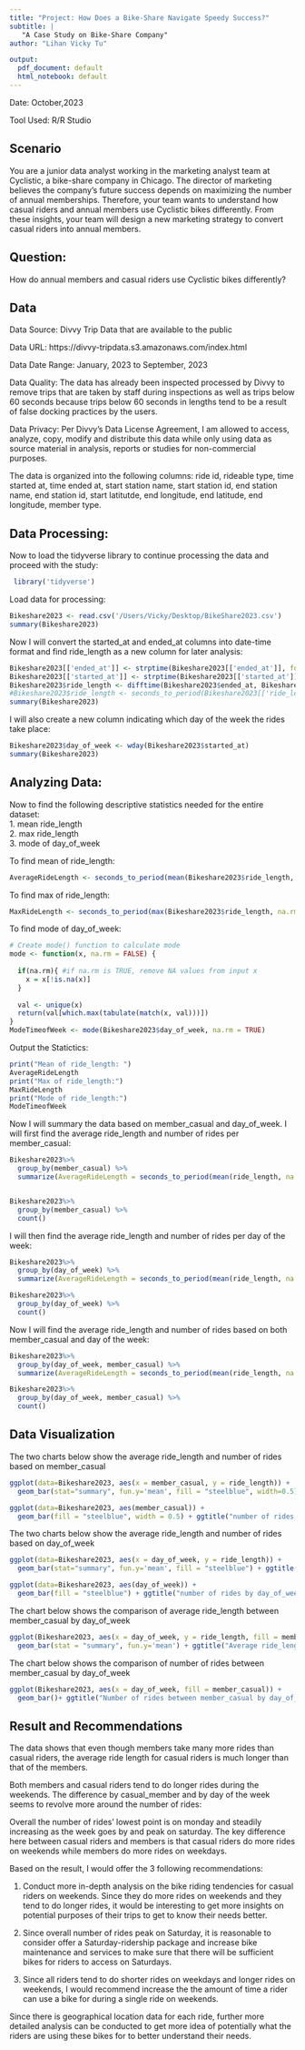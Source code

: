 ```yaml
---
title: "Project: How Does a Bike-Share Navigate Speedy Success?"
subtitle: |
   "A Case Study on Bike-Share Company"
author: "Lihan Vicky Tu"

output:
  pdf_document: default
  html_notebook: default
---
```


Date: October,2023 

Tool Used: R/R Studio


## Scenario
You are a junior data analyst working in the marketing analyst team at Cyclistic, a bike-share company in Chicago. The director of marketing believes the company’s future success depends on maximizing the number of annual memberships. Therefore, your team wants to understand how casual riders and annual members use Cyclistic bikes differently. From these insights, your team will design a new marketing strategy to convert casual riders into annual members.

## Question:
How do annual members and casual riders use Cyclistic bikes differently?

## Data
Data Source: Divvy Trip Data that are available to the public

Data URL: https://divvy-tripdata.s3.amazonaws.com/index.html

Data Date Range: January, 2023 to September, 2023

Data Quality: The data has already been inspected processed by Divvy to remove trips that are taken by staff during inspections as well as trips below 60 seconds because trips below 60 seconds in lengths tend to be a result of false docking practices by the users. 

Data Privacy: Per Divvy's Data License Agreement, I am allowed to access, analyze, copy, modify and distribute this data while only using data as source material in analysis, reports or studies for non-commercial purposes.

The data is organized into the following columns: ride id, rideable type, time started at, time ended at, start station name, start station id, end station name, end station id, start latitutde, end longitude, end latitude, end longitude, member type.

## Data Processing:
Now to load the tidyverse library to continue processing the data and proceed with the study:
```r
 library('tidyverse')
```


Load data for processing:
```r
Bikeshare2023 <- read.csv('/Users/Vicky/Desktop/BikeShare2023.csv')
summary(Bikeshare2023)
```

Now I will convert the started_at and ended_at columns into date-time format and find ride_length as a new column for later analysis:
```r
Bikeshare2023[['ended_at']] <- strptime(Bikeshare2023[['ended_at']], format = "%Y-%m-%d %H:%M:%S")
Bikeshare2023[['started_at']] <- strptime(Bikeshare2023[['started_at']], format = "%Y-%m-%d %H:%M:%S")
Bikeshare2023$ride_length <- difftime(Bikeshare2023$ended_at, Bikeshare2023$started_at)
#Bikeshare2023$ride_length <- seconds_to_period(Bikeshare2023[['ride_length']])
summary(Bikeshare2023)
```


I will also create a new column indicating which day of the week the rides take place:
```r
Bikeshare2023$day_of_week <- wday(Bikeshare2023$started_at)
summary(Bikeshare2023)
```


## Analyzing Data:
Now to find the following descriptive statistics needed for the entire dataset:  
1. mean ride_length  
2. max ride_length  
3. mode of day_of_week 

To find mean of ride_length:
```r
AverageRideLength <- seconds_to_period(mean(Bikeshare2023$ride_length, na.rm = TRUE))
```

To find max of ride_length:
```r
MaxRideLength <- seconds_to_period(max(Bikeshare2023$ride_length, na.rm = TRUE))
```

To find mode of day_of_week:
```r
# Create mode() function to calculate mode
mode <- function(x, na.rm = FALSE) {
  
  if(na.rm){ #if na.rm is TRUE, remove NA values from input x
    x = x[!is.na(x)]
  }
  
  val <- unique(x)
  return(val[which.max(tabulate(match(x, val)))])
}
ModeTimeofWeek <- mode(Bikeshare2023$day_of_week, na.rm = TRUE)
```

Output the Statictics:
```r
print("Mean of ride_length: ")
AverageRideLength
print("Max of ride_length:")
MaxRideLength
print("Mode of ride_length:")
ModeTimeofWeek
```

Now I will summary the data based on member_casual and day_of_week. I will first find the average ride_length and number of rides per member_casual:
```r
Bikeshare2023%>%
  group_by(member_casual) %>% 
  summarize(AverageRideLength = seconds_to_period(mean(ride_length, na.rm = TRUE)))


Bikeshare2023%>%
  group_by(member_casual) %>% 
  count()
```

I will then find the average ride_length and number of rides per day of the week:
```r
Bikeshare2023%>%
  group_by(day_of_week) %>% 
  summarize(AverageRideLength = seconds_to_period(mean(ride_length, na.rm = TRUE)))

Bikeshare2023%>%
  group_by(day_of_week) %>% 
  count()
```


Now I will find the average ride_length and number of rides based on both member_casual and day of the week:
```r
Bikeshare2023%>%
  group_by(day_of_week, member_casual) %>% 
  summarize(AverageRideLength = seconds_to_period(mean(ride_length, na.rm = TRUE)))

Bikeshare2023%>%
  group_by(day_of_week, member_casual) %>% 
  count()
```

## Data Visualization
The two charts below show the average ride_length and number of rides based on member_casual
```r
ggplot(data=Bikeshare2023, aes(x = member_casual, y = ride_length)) +
  geom_bar(stat="summary", fun.y='mean', fill = "steelblue", width=0.5) + ggtitle("Average ride_length by member_casual")

ggplot(data=Bikeshare2023, aes(member_casual)) +
  geom_bar(fill = "steelblue", width = 0.5) + ggtitle("number of rides by member_casual")
```

The two charts below show the average ride_length and number of rides based on day_of_week
```r
ggplot(data=Bikeshare2023, aes(x = day_of_week, y = ride_length)) +
  geom_bar(stat="summary", fun.y='mean', fill = "steelblue") + ggtitle("Average ride_length by day_of_week")

ggplot(data=Bikeshare2023, aes(day_of_week)) +
  geom_bar(fill = "steelblue") + ggtitle("number of rides by day_of_week")
```

The chart below shows the comparison of average ride_length between member_casual by day_of_week
```r
ggplot(Bikeshare2023, aes(x = day_of_week, y = ride_length, fill = member_casual)) + 
  geom_bar(stat = "summary", fun.y='mean') + ggtitle("Average ride_length between member_casual by day_of_week")
```

The chart below shows the comparison of number of rides between member_casual by day_of_week
```r
ggplot(Bikeshare2023, aes(x = day_of_week, fill = member_casual)) + 
  geom_bar()+ ggtitle("Number of rides between member_casual by day_of_week")
```

## Result and Recommendations
The data shows that even though members take many more rides than casual riders, the average ride length for casual riders is much longer than that of the members.  

Both members and casual riders tend to do longer rides during the weekends. The difference by casual_member and by day of the week seems to revolve more around the number of rides:  

Overall the number of rides' lowest point is on monday and steadily increasing as the week goes by and peak on saturday. The key difference here between casual riders and members is that casual riders do more rides on weekends while members do more rides on weekdays.  

Based on the result, I would offer the 3 following recommendations:  

1. Conduct more in-depth analysis on the bike riding tendencies for casual riders on weekends. Since they do more rides on weekends and they tend to do longer rides, it would be interesting to get more insights on potential purposes of their trips to get to know their needs better.  

2. Since overall number of rides peak on Saturday, it is reasonable to consider offer a Saturday-ridership package and increase bike maintenance and services to make sure that there will be sufficient bikes for riders to access on Saturdays.  

3. Since all riders tend to do shorter rides on weekdays and longer rides on weekends, I would recommend increase the the amount of time a rider can use a bike for during a single ride on weekends.  

Since there is geographical location data for each ride, further more detailed analysis can be conducted to get more idea of potentially what the riders are using these bikes for to better understand their needs. 

